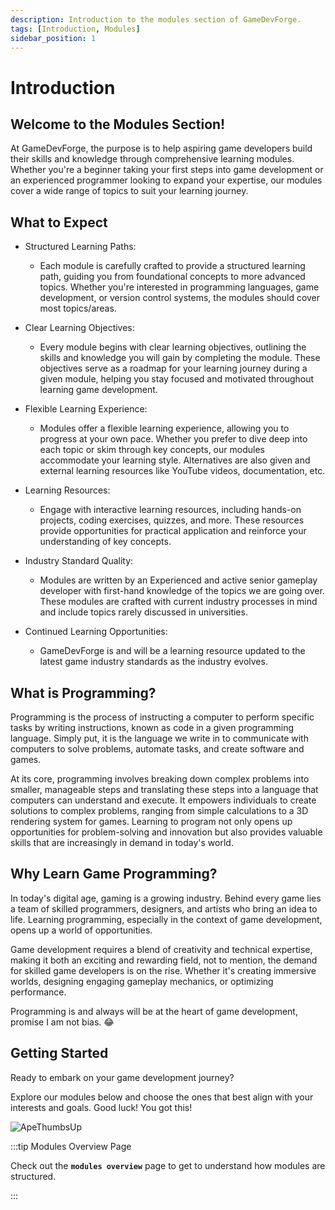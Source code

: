 ```yaml
---
description: Introduction to the modules section of GameDevForge.
tags: [Introduction, Modules]
sidebar_position: 1
---
```


# Introduction

## Welcome to the Modules Section!

At GameDevForge, the purpose is to help aspiring game developers build their skills and knowledge through comprehensive learning modules.
Whether you're a beginner taking your first steps into game development or an experienced programmer looking to expand your expertise,
our modules cover a wide range of topics to suit your learning journey.

## What to Expect

- Structured Learning Paths:

    - Each module is carefully crafted to provide a structured learning path, guiding you from foundational concepts to more advanced topics.
      Whether you're interested in programming languages, game development, or version control systems, the modules should cover most topics/areas.

- Clear Learning Objectives:

    - Every module begins with clear learning objectives, outlining the skills and knowledge you will gain by completing the module.
      These objectives serve as a roadmap for your learning journey during a given module, helping you stay focused and motivated throughout learning game development.

 - Flexible Learning Experience:

    - Modules offer a flexible learning experience, allowing you to progress at your own pace.
      Whether you prefer to dive deep into each topic or skim through key concepts, our modules accommodate your learning style.
      Alternatives are also given and external learning resources like YouTube videos, documentation, etc.

- Learning Resources:

    - Engage with interactive learning resources, including hands-on projects, coding exercises, quizzes, and more.
      These resources provide opportunities for practical application and reinforce your understanding of key concepts.

- Industry Standard Quality:

    - Modules are written by an Experienced and active senior gameplay developer with first-hand knowledge of the topics we are going over.
      These modules are crafted with current industry processes in mind and include topics rarely discussed in universities.

- Continued Learning Opportunities:

    - GameDevForge is and will be a learning resource updated to the latest game industry standards as the industry evolves.

## What is Programming?

Programming is the process of instructing a computer to perform specific tasks by writing instructions, known as code in a given programming language.
Simply put, it is the language we write in to communicate with computers to solve problems, automate tasks, and create software and games.

At its core, programming involves breaking down complex problems into smaller, manageable steps and translating these steps into a language that computers can understand and execute.
It empowers individuals to create solutions to complex problems, ranging from simple calculations to a 3D rendering system for games.
Learning to program not only opens up opportunities for problem-solving and innovation but also provides valuable skills that are increasingly in demand in today's world.

## Why Learn Game Programming?

In today's digital age, gaming is a growing industry. Behind every game lies a team of skilled programmers, designers, and artists who bring an idea to life.
Learning programming, especially in the context of game development, opens up a world of opportunities.

Game development requires a blend of creativity and technical expertise, making it both an exciting and rewarding field, not to mention, the demand for skilled game developers is on the rise.
Whether it's creating immersive worlds, designing engaging gameplay mechanics, or optimizing performance.

Programming is and always will be at the heart of game development, promise I am not bias. 😂

## Getting Started

Ready to embark on your game development journey?

Explore our modules below and choose the ones that best align with your interests and goals. Good luck! You got this!

![ApeThumbsUp](./img/ApeThumbsUp.webp)

:::tip Modules Overview Page

Check out the <code>**modules overview**</code> page to get to understand how modules are structured.

:::